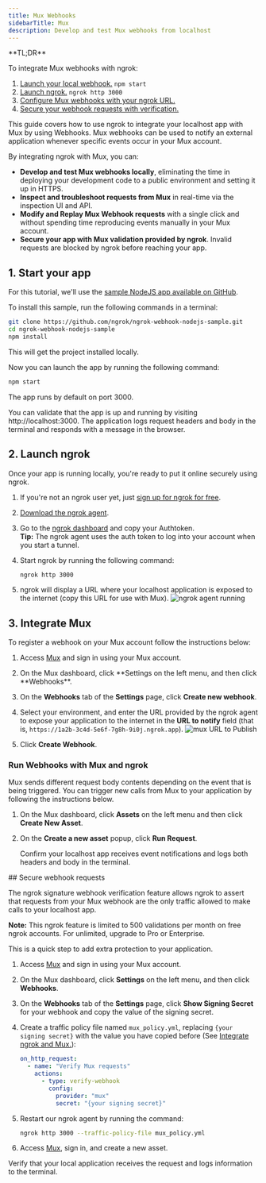 ```yaml
---
title: Mux Webhooks
sidebarTitle: Mux
description: Develop and test Mux webhooks from localhost
---
```


<Tip>
**TL;DR**



To integrate Mux webhooks with ngrok:

1. [Launch your local webhook.](#start-your-app) `npm start`
1. [Launch ngrok.](#start-ngrok) `ngrok http 3000`
1. [Configure Mux webhooks with your ngrok URL.](#setup-webhook)
1. [Secure your webhook requests with verification.](#security)
</Tip>

This guide covers how to use ngrok to integrate your localhost app with Mux by using Webhooks.
Mux webhooks can be used to notify an external application whenever specific events occur in your Mux account.

By integrating ngrok with Mux, you can:

- **Develop and test Mux webhooks locally**, eliminating the time in deploying your development code to a public environment and setting it up in HTTPS.
- **Inspect and troubleshoot requests from Mux** in real-time via the inspection UI and API.
- **Modify and Replay Mux Webhook requests** with a single click and without spending time reproducing events manually in your Mux account.
- **Secure your app with Mux validation provided by ngrok**. Invalid requests are blocked by ngrok before reaching your app.

## 1. Start your app 

For this tutorial, we'll use the [sample NodeJS app available on GitHub](https://github.com/ngrok/ngrok-webhook-nodejs-sample).

To install this sample, run the following commands in a terminal:

```bash
git clone https://github.com/ngrok/ngrok-webhook-nodejs-sample.git
cd ngrok-webhook-nodejs-sample
npm install
```

This will get the project installed locally.

Now you can launch the app by running the following command:

```bash
npm start
```

The app runs by default on port 3000.

You can validate that the app is up and running by visiting http://localhost:3000. The application logs request headers and body in the terminal and responds with a message in the browser.

## 2. Launch ngrok 

Once your app is running locally, you're ready to put it online securely using ngrok.

1. If you're not an ngrok user yet, just [sign up for ngrok for free](https://ngrok.com/signup).

1. [Download the ngrok agent](https://download.ngrok.com).

1. Go to the [ngrok dashboard](https://dashboard.ngrok.com) and copy your Authtoken. <br />
   **Tip:** The ngrok agent uses the auth token to log into your account when you start a tunnel.
1. Start ngrok by running the following command:

   ```bash
   ngrok http 3000
   ```

1. ngrok will display a URL where your localhost application is exposed to the internet (copy this URL for use with Mux).
   ![ngrok agent running](../img/twilio/img/launch_ngrok_tunnel.png)

## 3. Integrate Mux 

To register a webhook on your Mux account follow the instructions below:

1. Access [Mux](https://www.mux.com/) and sign in using your Mux account.

1. On the Mux dashboard, click **Settings on the left menu, and then click **Webhooks\*\*.

1. On the **Webhooks** tab of the **Settings** page, click **Create new webhook**.

1. Select your environment, and enter the URL provided by the ngrok agent to expose your application to the internet in the **URL to notify** field (that is, `https://1a2b-3c4d-5e6f-7g8h-9i0j.ngrok.app`).
   ![mux URL to Publish](../img/mux/img/ngrok_url_configuration_mux.png)

1. Click **Create Webhook**.

### Run Webhooks with Mux and ngrok

Mux sends different request body contents depending on the event that is being triggered.
You can trigger new calls from Mux to your application by following the instructions below.

1. On the Mux dashboard, click **Assets** on the left menu and then click **Create New Asset**.

1. On the **Create a new asset** popup, click **Run Request**.

   Confirm your localhost app receives event notifications and logs both headers and body in the terminal.

<InspectingRequests />

<ReplayingRequests />
## Secure webhook requests 

The ngrok signature webhook verification feature allows ngrok to assert that requests from your Mux webhook are the only traffic allowed to make calls to your localhost app.

**Note:** This ngrok feature is limited to 500 validations per month on free ngrok accounts. For unlimited, upgrade to Pro or Enterprise.

This is a quick step to add extra protection to your application.

1. Access [Mux](https://www.mux.com/) and sign in using your Mux account.

1. On the Mux dashboard, click **Settings** on the left menu, and then click **Webhooks**.

1. On the **Webhooks** tab of the **Settings** page, click **Show Signing Secret** for your webhook and copy the value of the signing secret.

1. Create a traffic policy file named `mux_policy.yml`, replacing `{your signing secret}` with the value you have copied before (See [Integrate ngrok and Mux.](#setup-webhook)):

   ```yaml
   on_http_request:
     - name: "Verify Mux requests"
       actions:
         - type: verify-webhook
           config:
             provider: "mux"
             secret: "{your signing secret}"
   ```

1. Restart our ngrok agent by running the command:

   ```bash
   ngrok http 3000 --traffic-policy-file mux_policy.yml
   ```

1. Access [Mux](https://www.mux.com/), sign in, and create a new asset.

Verify that your local application receives the request and logs information to the terminal.
